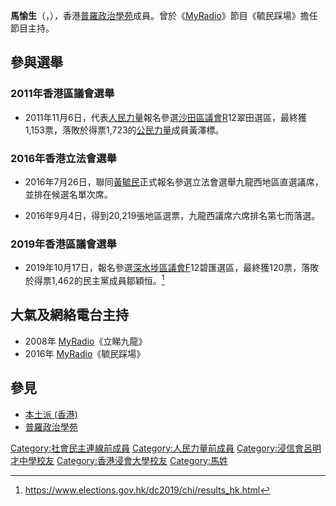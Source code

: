 {{Infobox_officeholder
| name = 馬愉生<br/>Ma Yu-sang
| image name =
| sex = 男
| office=
| now1 = [[MyRadio|MyRadio]]主持
| period1 = 2006年－2016年
| now2 = [[黄毓民|黄毓民]]議員辨事處助理
| period2 = 2008年－2016年
| birth_date = {{birth year and age|1983}}
| party ={{LSD}}（2006年－2011年）<br/>{{PPW}}（2011年－2013年）<br/>{{PPI}}（2013年－）<br/>
| educate =  
*[[浸信會呂明才中學|浸信會呂明才中學]]
*[[香港浸會大學|香港浸會大學]]傳理學社會科學學士（榮譽）
}}

'''馬愉生'''（{{lang-en|Ma Yu-sang}}，{{bd|1983年|}}），香港[[普羅政治學苑|普羅政治學苑]]成員。曾於《[[MyRadio|MyRadio]]》節目《毓民踩場》擔任節目主持。

== 參與選舉 ==
=== 2011年香港區議會選舉 ===
{{see also|2011年香港區議會選舉}}
*2011年11月6日，代表[[人民力量|人民力量]]報名參選[[沙田區議會|沙田區議會]]R12翠田選區，最終獲1,153票，落敗於得票1,723的[[公民力量|公民力量]]成員黃澤標。

=== 2016年香港立法會選舉 ===
{{see also|2016年香港立法會選舉}}

*2016年7月26日，聯同[[黃毓民|黃毓民]]正式報名參選立法會選舉九龍西地區直選議席，並排在候選名單次席。

*2016年9月4日，得到20,219張地區選票，九龍西議席六席排名第七而落選。

=== 2019年香港區議會選舉 ===
{{see also|2019年香港區議會選舉}}
*2019年10月17日，報名參選[[深水埗區議會|深水埗區議會]]F12碧匯選區，最終獲120票，落敗於得票1,462的民主黨成員鄒穎恒。<ref>https://www.elections.gov.hk/dc2019/chi/results_hk.html</ref>

== 大氣及網絡電台主持 ==
*2008年  [[MyRadio|MyRadio]]《立睇九龍》
*2016年 [[MyRadio|MyRadio]]《毓民踩場》

== 參見 ==
* [[本土派_(香港)|本土派 (香港)]]
* [[普羅政治學苑|普羅政治學苑]]

[[Category:社會民主連線前成員|Category:社會民主連線前成員]]
[[Category:人民力量前成員|Category:人民力量前成員]]
[[Category:浸信會呂明才中學校友|Category:浸信會呂明才中學校友]]
[[Category:香港浸會大學校友|Category:香港浸會大學校友]]
[[Category:馬姓|Category:馬姓]]